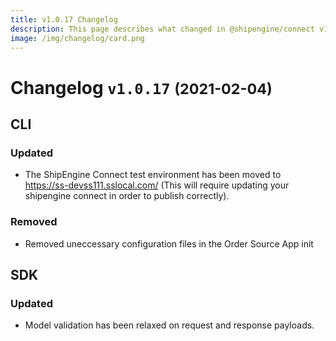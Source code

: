 ```yaml
---
title: v1.0.17 Changelog
description: This page describes what changed in @shipengine/connect v1.0.17
image: /img/changelog/card.png
---
```


# Changelog `v1.0.17` <small>(2021-02-04)</small>

## CLI

### Updated

- The ShipEngine Connect test environment has been moved to https://ss-devss111.sslocal.com/ (This will require updating your shipengine connect in order to publish correctly).

### Removed

- Removed uneccessary configuration files in the Order Source App init

## SDK

### Updated

- Model validation has been relaxed on request and response payloads.
